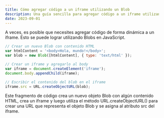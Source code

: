 ```yaml
---
title: Cómo agregar código a un iframe utilizando un Blob
description: Una guía sencilla para agregar código a un iframe utilizando un Blob. Ideal para desarrolladores que trabajan en aplicaciones web.
date: 2023-09-01
---
```


A veces, es posible que necesites agregar código de forma dinámica a un iframe. Esto se puede lograr utilizando Blobs en JavaScript.

```javascript
// Crear un nuevo Blob con contenido HTML
var htmlContent = '<body>Hola, mundo!</body>';
var blob = new Blob([htmlContent], { type: 'text/html' });

// Crear un iframe y agregarlo al body
var iframe = document.createElement('iframe');
document.body.appendChild(iframe);

// Escribir el contenido del blob en el iframe
iframe.src = URL.createObjectURL(blob);
```

Este fragmento de código crea un nuevo objeto Blob con algún contenido HTML, crea un iframe y luego utiliza el método URL.createObjectURL() para crear una URL que representa el objeto Blob y se asigna al atributo src del iframe.